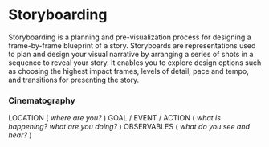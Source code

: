# Storyboarding

Storyboarding is a planning and pre-visualization process for designing a frame-by-frame blueprint of a story. Storyboards are representations used to plan and design your visual narrative by arranging a series of shots in a sequence to reveal your story. It enables you to explore design options such as choosing the highest impact frames, levels of detail, pace and tempo, and transitions for presenting the story.

### Cinematography

LOCATION ( *where are you?* )
GOAL / EVENT / ACTION ( *what is happening? what are you doing?* )
OBSERVABLES ( *what do you see and hear?* )
